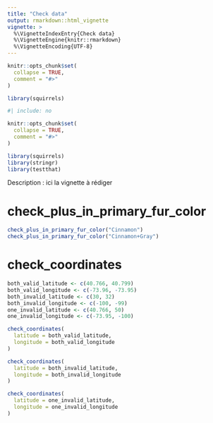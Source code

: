 ```yaml
---
title: "Check data"
output: rmarkdown::html_vignette
vignette: >
  %\VignetteIndexEntry{Check data}
  %\VignetteEngine{knitr::rmarkdown}
  %\VignetteEncoding{UTF-8}
---
```


```r
knitr::opts_chunk$set(
  collapse = TRUE,
  comment = "#>"
)
```

```r
library(squirrels)
```

<!-- WARNING - This vignette is generated by {fusen} from dev/flat_check_data.Rmd: do not edit by hand -->


```r
#| include: no

knitr::opts_chunk$set(
  collapse = TRUE,
  comment = "#>"
)
```


```r
library(squirrels)
library(stringr)
library(testthat)
```


<!-- WARNING - This vignette is generated by {fusen} from dev/flat_check_data.Rmd: do not edit by hand -->


Description : ici la vignette à rédiger





# check_plus_in_primary_fur_color
    
  
```r
check_plus_in_primary_fur_color("Cinnamon")
check_plus_in_primary_fur_color("Cinnamon+Gray")

```

  
  

# check_coordinates
    
  
```r
both_valid_latitude <- c(40.766, 40.799)
both_valid_longitude <- c(-73.96, -73.95)
both_invalid_latitude <- c(30, 32)
both_invalid_longitude <- c(-100, -99)
one_invalid_latitude <- c(40.766, 50)
one_invalid_longitude <- c(-73.95, -100)

check_coordinates(
  latitude = both_valid_latitude,
  longitude = both_valid_longitude
)

check_coordinates(
  latitude = both_invalid_latitude,
  longitude = both_invalid_longitude
)

check_coordinates(
  latitude = one_invalid_latitude,
  longitude = one_invalid_longitude
)
```

  
  



